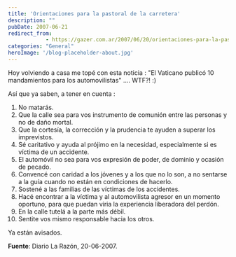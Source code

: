 ```yaml
---
title: 'Orientaciones para la pastoral de la carretera'
description: ""
pubDate: 2007-06-21
redirect_from: 
            - https://gazer.com.ar/2007/06/20/orientaciones-para-la-pastoral-de-la-carretera/
categories: "General"
heroImage: '/blog-placeholder-about.jpg'
---
```

Hoy volviendo a casa me topé con esta noticia : "El Vaticano publicó 10 mandamientos para los automovilistas" .... WTF?! :)

Así que ya saben, a tener en cuenta :

1. No matarás.
2. Que la calle sea para vos instrumento de comunión entre las personas y no de daño mortal.
3. Que la cortesía, la corrección y la prudencia te ayuden a superar los imprevistos.
4. Sé caritativo y ayuda al prójimo en la necesidad, especialmente si es víctima de un accidente.
5. El automóvil no sea para vos expresión de poder, de dominio y ocasión de pecado.
6. Convencé con caridad a los jóvenes y a los que no lo son, a no sentarse a la guía cuando no están en condiciones de hacerlo.
7. Sostené a las familias de las víctimas de los accidentes.
8. Hacé encontrar a la víctima y al automovilista agresor en un momento oportuno, para que puedan viria la experiencia liberadora del perdón.
9. En la calle tutelá a la parte más débil.
10. Sentite vos mismo responsable hacia los otros.

Ya están avisados.

**Fuente**: Diario La Razón, 20-06-2007.
